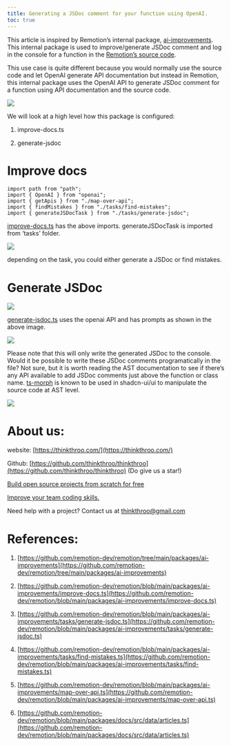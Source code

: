 ```yaml
---
title: Generating a JSDoc comment for your function using OpenAI.
toc: true
---
```


This article is inspired by Remotion’s internal package, [ai-improvements](https://github.com/remotion-dev/remotion/tree/main/packages/ai-improvements). This internal package is used to improve/generate JSDoc comment and log in the console for a function in the [Remotion’s source code](https://github.com/remotion-dev/remotion/blob/main/packages/core/src/AbsoluteFill.tsx#L26-L29).

This use case is quite different because you would normally use the source code and let OpenAI generate API documentation but instead in Remotion, this internal package uses the OpenAI API to generate JSDoc comment for a function using API documentation and the source code.

[![](https://miro.medium.com/v2/resize:fit:875/1*ANC_Hz5Shl-L6RVCefINZA.png)](https://thinkthroo.com/)

We will look at a high level how this package is configured:

1. improve-docs.ts
    
2. generate-jsdoc
    

# **Improve docs**

```plaintext
import path from "path";
import { OpenAI } from "openai";
import { getApis } from "./map-over-api";
import { findMistakes } from "./tasks/find-mistakes";
import { generateJSDocTask } from "./tasks/generate-jsdoc";
```

[improve-docs.ts](https://github.com/remotion-dev/remotion/blob/main/packages/ai-improvements/improve-docs.ts) has the above imports. generateJSDocTask is imported from ‘tasks’ folder.

[![](https://miro.medium.com/v2/resize:fit:875/1*FSLTVNat9n9PV4DoUS1tJQ.png)](https://thinkthroo.com/)

depending on the task, you could either generate a JSDoc or find mistakes.

# **Generate JSDoc**

[![](https://miro.medium.com/v2/resize:fit:875/1*Us8-4uQOGWH9c6cDSj-LxA.png)](https://thinkthroo.com/)

[generate-jsdoc.ts](https://github.com/remotion-dev/remotion/blob/main/packages/ai-improvements/tasks/generate-jsdoc.ts) uses the openai API and has prompts as shown in the above image.

[![](https://miro.medium.com/v2/resize:fit:875/1*7PWIWnDYKu4sL4SKmDV-9Q.png)](https://thinkthroo.com/)

Please note that this will only write the generated JSDoc to the console. Would it be possible to write these JSDoc comments programatically in the file? Not sure, but it is worth reading the AST documentation to see if there’s any API available to add JSDoc comments just above the function or class name. [ts-morph](https://ts-morph.com/manipulation/) is known to be used in shadcn-ui/ui to manipulate the source code at AST level.

[![](https://miro.medium.com/v2/resize:fit:875/0*QlUA8-jvrCQnSBIJ.png)](https://thinkthroo.com/)

# **About us:**

website: [https://thinkthroo.com/](https://thinkthroo.com/)

Github: [https://github.com/thinkthroo/thinkthroo](https://github.com/thinkthroo/thinkthroo) (Do give us a star!)

[Build open source projects from scratch for free](https://app.thinkthroo.com/build-from-scratch)

[Improve your team coding skills.](https://app.thinkthroo.com/best-practices)

Need help with a project? Contact us at thinkthroo@gmail.com

# **References:**

1. [https://github.com/remotion-dev/remotion/tree/main/packages/ai-improvements](https://github.com/remotion-dev/remotion/tree/main/packages/ai-improvements)
    
2. [https://github.com/remotion-dev/remotion/blob/main/packages/ai-improvements/improve-docs.ts](https://github.com/remotion-dev/remotion/blob/main/packages/ai-improvements/improve-docs.ts)
    
3. [https://github.com/remotion-dev/remotion/blob/main/packages/ai-improvements/tasks/generate-jsdoc.ts](https://github.com/remotion-dev/remotion/blob/main/packages/ai-improvements/tasks/generate-jsdoc.ts)
    
4. [https://github.com/remotion-dev/remotion/blob/main/packages/ai-improvements/tasks/find-mistakes.ts](https://github.com/remotion-dev/remotion/blob/main/packages/ai-improvements/tasks/find-mistakes.ts)
    
5. [https://github.com/remotion-dev/remotion/blob/main/packages/ai-improvements/map-over-api.ts](https://github.com/remotion-dev/remotion/blob/main/packages/ai-improvements/map-over-api.ts)
    
6. [https://github.com/remotion-dev/remotion/blob/main/packages/docs/src/data/articles.ts](https://github.com/remotion-dev/remotion/blob/main/packages/docs/src/data/articles.ts)
